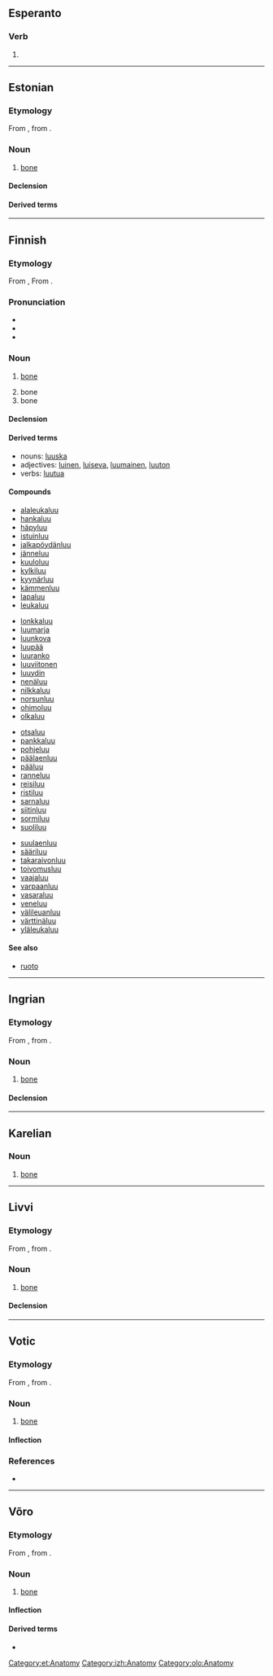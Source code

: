 {{also|lưu}}
==Esperanto==

===Verb===
{{eo-head}}

# {{eo-form of|lu|u}}

----

==Estonian==

===Etymology===
From {{inh|et|fiu-fin-pro|*luu}}, from {{etyl|urj-pro|et}} {{m|urj-pro|*luwe}}.

===Noun===
{{et-noun|luu|luud}}

# {{lb|et|skeleton}} [[bone]]

====Declension====
{{et-decl-idee|luu}}

====Derived terms====
{{der3|alalõualuu|keeleluu|kiilluu|kiiruluu|kuklaluu|küünarluu|ninaluu|oimuluu|otsmikuluu|pealuu|peeniseluu|pindluu|pisaraluu|põhiluu|sahkluu|sarnaluu|suulaeluu|sõelluu|ülalõualuu|lang=et}}

[[Category:et:Anatomy]]

----

==Finnish==

===Etymology===
From {{inh|fi|fiu-fin-pro|*luu}}, From {{inh|fi|urj-pro|*luwe}}.

===Pronunciation===
* {{fi-IPA}}
* {{hyphenation|luu|lang=fi}}
* {{rhymes|uː|lang=fi}}

===Noun===
{{fi-noun}}

# {{lb|fi|skeleton}} [[bone]]
# bone {{qualifier|material}}
# bone {{qualifier|part of a corset}}

====Declension====
{{fi-decl-maa|luu|a}}

====Derived terms====
* nouns: [[luuska]]
* adjectives: [[luinen]], [[luiseva]], [[luumainen]], [[luuton]]
* verbs: [[luutua]]

====Compounds====
{{top4}}
* [[alaleukaluu]]
* [[hankaluu]]
* [[häpyluu]]
* [[istuinluu]]
* [[jalkapöydänluu]]
* [[jänneluu]]
* [[kuuloluu]]
* [[kylkiluu]]
* [[kyynärluu]]
* [[kämmenluu]]
* [[lapaluu]]
* [[leukaluu]]
{{mid4}}
* [[lonkkaluu]]
* [[luumarja]]
* [[luunkova]]
* [[luupää]]
* [[luuranko]]
* [[luuviitonen]]
* [[luuydin]]
* [[nenäluu]]
* [[nilkkaluu]]
* [[norsunluu]]
* [[ohimoluu]]
* [[olkaluu]]
{{mid4}}
* [[otsaluu]]
* [[pankkaluu]]
* [[pohjeluu]]
* [[päälaenluu]]
* [[pääluu]]
* [[ranneluu]]
* [[reisiluu]]
* [[ristiluu]]
* [[sarnaluu]]
* [[siitinluu]]
* [[sormiluu]]
* [[suoliluu]]
{{mid4}}
* [[suulaenluu]]
* [[sääriluu]]
* [[takaraivonluu]]
* [[toivomusluu]]
* [[vaajaluu]]
* [[varpaanluu]]
* [[vasaraluu]]
* [[veneluu]]
* [[välileuanluu]]
* [[värttinäluu]]
* [[yläleukaluu]]
{{bottom}}

====See also====
* [[ruoto]]

----

==Ingrian==

===Etymology===
From {{inh|izh|fiu-fin-pro|*luu}}, from {{etyl|urj-pro|izh}} {{m|urj-pro|*luwe}}.

===Noun===
{{izh-noun|luun|luuta}}

# [[bone]]

====Declension====
{{izh-decl|luu|luun|luuta|luuhu|luuz|luust|luulle|luul|luult|luuks|luun|luut|luijjen|luita|luihe|luiz|luist|luille|luil|luilt|luiks|luin}}

[[Category:izh:Anatomy]]

----

==Karelian==

===Noun===
{{head|krl|noun}}

# [[bone]]

----

==Livvi==

===Etymology===
From {{inh|olo|fiu-fin-pro|*luu}}, from {{etyl|urj-pro|olo}} {{m|urj-pro|*luwe}}.

===Noun===
{{olo-noun|luun|luudu}}

# [[bone]]

====Declension====
{{krl-decl|title=luu|luu|luun|luudu|luun|luus|luuspäi|luuh|luul|luulpäi|luule|luunnu|luukse|–|luuttah|luunke|luuči
|luut|luuloin|luuloi|luut|luulois|luuloispäi|luuloih|luuloil|luuloilpäi|luuloile|luuloinnu|luuloikse|luuloin|luuloittah|luuloinke|luuloiči}}

[[Category:olo:Anatomy]]

----

==Votic==

===Etymology===
From {{inh|vot|fiu-fin-pro|*luu}}, from {{etyl|urj-pro|vot}} {{m|urj-pro|*luwe}}.

===Noun===
{{vot-noun|luu|luut}}

# [[bone]]

====Inflection====
{{vot-decl|luu|luu|luut|luhõõ|luuz|luuss|luulõ|luull|luult|luussi|luuna|luuka|luussa|luud|luďďe|luit|luise|luiz|luiss|luilõ|luill|luilt|luissi|luina|luika|luissa}}

===References===
* {{R:vot:VKS}}

{{topics|vot|Body}}

----

==Võro==

===Etymology===
From {{inh|vro|fiu-fin-pro|*luu}}, from {{etyl|urj-pro|vro}} {{m|urj-pro|*luwe}}.

===Noun===
{{vro-noun|luu|luud}}

# [[bone]]

====Inflection====
{{vro-decl-stems|a|luu|luu|luud|luuhõ|ill_sg2=luuhtõ|luiõ|luid|luihõ|ill_pl2=luihtõ|lui}}

====Derived terms====
* {{l|vro|elevandiluu}}

{{topics|vro|Body}}